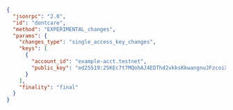```json
{
  "jsonrpc": "2.0",
  "id": "dontcare",
  "method": "EXPERIMENTAL_changes",
  "params": {
    "changes_type": "single_access_key_changes",
    "keys": [
      {
        "account_id": "example-acct.testnet",
        "public_key": "ed25519:25KEc7t7MQohAJ4EDThd2vkksKkwangnuJFzcoiXj9oM"
      }
    ],
    "finality": "final"
  }
}
```
